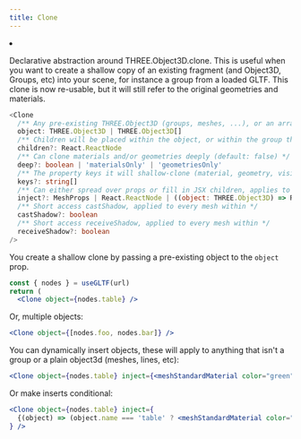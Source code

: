 ```yaml
---
title: Clone
---
```


<Grid cols={4}>
  <li>
    <Codesandbox id="42glz0" />
  </li>
</Grid>

Declarative abstraction around THREE.Object3D.clone. This is useful when you want to create a shallow copy of an existing fragment (and Object3D, Groups, etc) into your scene, for instance a group from a loaded GLTF. This clone is now re-usable, but it will still refer to the original geometries and materials.

```ts
<Clone
  /** Any pre-existing THREE.Object3D (groups, meshes, ...), or an array of objects */
  object: THREE.Object3D | THREE.Object3D[]
  /** Children will be placed within the object, or within the group that holds arrayed objects */
  children?: React.ReactNode
  /** Can clone materials and/or geometries deeply (default: false) */
  deep?: boolean | 'materialsOnly' | 'geometriesOnly'
  /** The property keys it will shallow-clone (material, geometry, visible, ...) */
  keys?: string[]
  /** Can either spread over props or fill in JSX children, applies to every mesh within */
  inject?: MeshProps | React.ReactNode | ((object: THREE.Object3D) => React.ReactNode)
  /** Short access castShadow, applied to every mesh within */
  castShadow?: boolean
  /** Short access receiveShadow, applied to every mesh within */
  receiveShadow?: boolean
/>
```

You create a shallow clone by passing a pre-existing object to the `object` prop.

```jsx
const { nodes } = useGLTF(url)
return (
  <Clone object={nodes.table} />
```

Or, multiple objects:

```jsx
<Clone object={[nodes.foo, nodes.bar]} />
```

You can dynamically insert objects, these will apply to anything that isn't a group or a plain object3d (meshes, lines, etc):

```jsx
<Clone object={nodes.table} inject={<meshStandardMaterial color="green" />} />
```

Or make inserts conditional:

```jsx
<Clone object={nodes.table} inject={
  {(object) => (object.name === 'table' ? <meshStandardMaterial color="green" /> : null)}
} />
```
